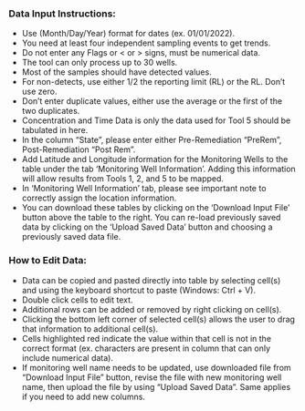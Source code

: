 <h3><b>Data Input Instructions:</b></h3>

* Use (Month/Day/Year) format for dates (ex. 01/01/2022).
* You need at least four independent sampling events to get trends.
* Do not enter any Flags or < or > signs, must be numerical data.
* The tool can only process up to 30 wells.
* Most of the samples should have detected values.
* For non-detects, use either 1/2 the reporting limit (RL) or the RL. Don't use zero.
* Don't enter duplicate values, either use the average or the first of the two duplicates.
* Concentration and Time Data is only the data used for Tool 5 should be tabulated in here. 
* In the column "State", please enter either Pre-Remediation "PreRem", Post-Remediation "Post Rem". 
* Add Latitude and Longitude information for the Monitoring Wells to the table under the tab 'Monitoring Well Information'. Adding this information will allow results from Tools 1, 2, and 5 to be mapped.
* In 'Monitoring Well Information' tab, please see important note to correctly assign the location information. 
* You can download these tables by clicking on the 'Download Input File' button above the table to the right. You can re-load previously saved data by clicking on the 'Upload Saved Data' button and choosing a previously saved data file.


<h3><b>How to Edit Data:</b></h3>

* Data can be copied and pasted directly into table by selecting cell(s) and using the keyboard shortcut to paste (Windows: Ctrl + V).
* Double click cells to edit text.
* Additional rows can be added or removed by right clicking on cell(s).
* Clicking the bottom left corner of selected cell(s) allows the user to drag that information to additional cell(s).
* Cells highlighted red indicate the value within that cell is not in the correct format (ex. characters are present in column that can only include numerical data). 
* If monitoring well name needs to be updated, use downloaded file from "Download Input File" button, revise the file with new monitoring well name, then upload the file by using "Upload Saved Data". Same applies if you need to add new columns. 